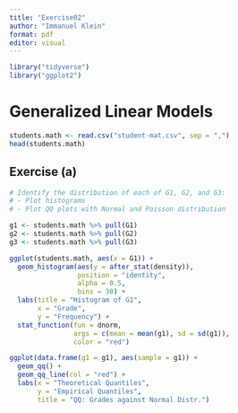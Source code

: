 ```yaml
---
title: "Exercise02"
author: "Immanuel Klein"
format: pdf
editor: visual
---
```


```r
library("tidyverse")
library("ggplot2")
```

# Generalized Linear Models

```r
students.math <- read.csv("student-mat.csv", sep = ",")
head(students.math)
```

## Exercise (a)

```r
# Identify the distribution of each of G1, G2, and G3:
# - Plot histograms
# - Plot QQ plots with Normal and Poisson distribution

g1 <- students.math %>% pull(G1)
g2 <- students.math %>% pull(G2)
g3 <- students.math %>% pull(G3)

ggplot(students.math, aes(x = G1)) + 
  geom_histogram(aes(y = after_stat(density)), 
                 position = "identity", 
                 alpha = 0.5, 
                 bins = 30) + 
  labs(title = "Histogram of G1", 
       x = "Grade", 
       y = "Frequency") +
  stat_function(fun = dnorm, 
                args = c(mean = mean(g1), sd = sd(g1)), 
                color = "red")

ggplot(data.frame(g1 = g1), aes(sample = g1)) +
  geom_qq() +
  geom_qq_line(col = "red") +
  labs(x = "Theoretical Quantiles",
       y = "Empirical Quantiles",
       title = "QQ: Grades against Normal Distr.")
```
